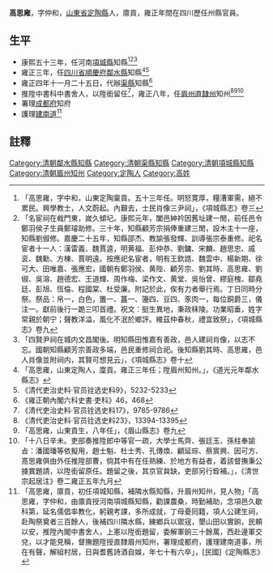 {{明清人物信息框
| 姓名 =  高思雍
| 原名 = 
| 圖片名稱=  
| 圖片大小 = 220px
| 圖片說明 =  
| 最高職務 = [[四川省|四川省]][[鄰水縣知縣|鄰水縣知縣]]
| 國家 = 大清
| 爵位 =
| 籍貫 = [[山東省|山東省]][[定陶縣|定陶縣]]
| 字號 = 字仲和
| 出生日期 = 
| 出生地點 =
| 逝世日期 =  
| 逝世地點 = 
| 墓葬 = 
| 配偶 =  
| 親屬 =   
| 出身 = 
*  廪貢出身
| 經歷 = 
| 著作 =  
*
*
*
}}
'''高思雍'''{{BD|？年||？年||}}，字仲和，[[山東省|山東省]][[定陶縣|定陶縣]]人，廪貢，雍正年間在四川歷任州縣官員。

== 生平 ==
* 康熙五十三年，任河南[[項城縣|項城縣]]知縣<ref>「高思雍，字中和，山東定陶稟貢。五十三年任。明怒寛厚，糧漕軍需，絕不累民。興學教士，人文蔚起。內艱去，士民肖像三尹祠」，《項城縣志》卷三</ref><ref>「名宦祠在㦸門東，嵗久傾圮。康熙元年，闔邑紳衿因舊址建一閒，前任邑令鄭羽侯子生員鄭璿助修。三十年，知縣顧芳宗捐俸重建三閒，設木主十一座，知縣劉俶修。嘉慶二十五年，知縣邵杰、教諭張發輝、訓導張宗泰重修。祀名宦者十一人：漢雷義、魏賈逵，明黄福、彭仲恭、劉鏞、宋麟、趙思忠、戚衮、魏勳、方棟、賈明遠。按應祀名宦者，明有王欽誥、魏雲中、楊新期、徐可大、田唯嘉、張應宏，國朝有鄭羽侯、黄陛、顧芳宗、劉其時、高思雍、劉俶、吳溶、趙德宏、王道輝、周作梅、梁作文、黄堂、吳怡曾、繆庭槐、鄒堯廷、彭旭、恆倫、程國棠、杜受廉。附記於此，俟有力者舉行焉。丁日同時分祭。祭品：帛一，白色，簠一、簋一、籩四、豆四、豕肉一，每位銅爵三，儀注一。獻前後行一跪三叩首禮。祝文：挺生異地，秉政秣陵。功業昭垂，姓字常親於朝宁；聲教洋溢，風化不泯於鄉評。維茲仲春秋，禮宜致祭」，《項城縣志》卷九</ref><ref>「四賢尹祠在城内文昌閣後。明知縣田惟嘉有善政，邑人建祠肖像，以志不忘。國朝知縣顧芳宗善政多端，邑民重修祠合祀。後知縣劉其時、高思雍，邑人肖像並附祠内，其賢可想見云」，《項城縣志》卷十</ref>
* 雍正三年，任[[四川省|四川省]][[順慶府|順慶府]][[鄰水縣|鄰水縣]]知縣<ref>「高思雍，山東定陶人，廩貢。雍正三年任；陞眉州知州。」，《道光元年鄰水縣志》</ref><ref>《清代吏治史料·官员铨选史料9》，5232-5233</ref>
* 雍正四年十一月二十五日，代辦[[渠縣|渠縣]]知縣<ref>《雍正朝內閣六科史書·吏科》46，468</ref>
* 推陞中書科中書舍人，以陞銜留任<ref>《清代吏治史料·官员铨选史料17》，9785-9786</ref>，雍正八年，任[[眉州直隸州|眉州直隸州]]知州<ref>《清代吏治史料·官员铨选史料23》，13394-13395</ref><ref>「高思雍，山東貢生，八年任」，《眉山縣志》卷九</ref><ref>「十八日辛未。吏部奏推陞郎中等官一疏，大學士馬齊、張廷玉、孫柱奉諭㫖：潘國璠等依擬用，趙士魁、杜士秀、孔傳煥、顧延琮、蔡賔興、因可方、髙思雍俱由外任推陞部曹，倘其中有在任熟練、於地方有益者，着該督撫秉公據實題請，以陞銜留原任。題留之後，其京官貟缺，吏部另行銓補。」，《清世宗起居注》卷二雍正五年九月</ref>
* 署理[[成都府|成都府]]知府
* 護理[[建南道|建南道]]<ref>「高思雍，廪貢，初任項城知縣，補隣水縣知縣，升眉州知州，見人物」「高思雍，字仲和，由廪貢授河南項城縣知縣，勸課農桑，時勤補助，念項邑久歇科第，延名儒倡率教化，躬親考課，多所成就，丁母憂囘籍，項人公建生祠，赴陶祭奠者三百餘人，後補四川隣水縣，練鄕兵以禦宼，墾山田以實餉，民頼以安，推陞內閣中書舍人，上憲以陞銜題留，委解軍餉三十餘萬，西赴邊軍交兌，以才能見稱，督撫題陞授直隸眉州知州，署理成都府，護理建南道事，所在有聲，解組村居，日與耆舊詩酒自娛，年七十有六卒」，[民國]《定陶縣志》</ref>

==註釋==
{{reflist}}
{{清朝人物小作品}}
{{鄰水縣知縣}}
[[Category:清朝鄰水縣知縣|Category:清朝鄰水縣知縣]]
[[Category:清朝渠縣知縣|Category:清朝渠縣知縣]]
[[Category:清朝項城縣知縣|Category:清朝項城縣知縣]]
[[Category:清朝眉州知州|Category:清朝眉州知州]]
[[Category:定陶人|Category:定陶人]]
[[Category:高姓|Category:高姓]]